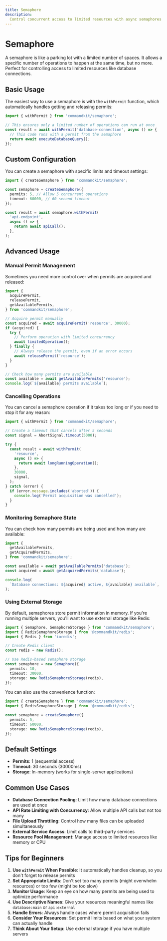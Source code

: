 ```yaml
---
title: Semaphore
description:
  Control concurrent access to limited resources with async semaphores
---
```


# Semaphore

A semaphore is like a parking lot with a limited number of spaces. It
allows a specific number of operations to happen at the same time, but
no more. Perfect for controlling access to limited resources like
database connections.

## Basic Usage

The easiest way to use a semaphore is with the `withPermit` function,
which automatically handles getting and releasing permits:

```typescript
import { withPermit } from 'commandkit/semaphore';

// This ensures only a limited number of operations can run at once
const result = await withPermit('database-connection', async () => {
  // This code runs with a permit from the semaphore
  return await executeDatabaseQuery();
});
```

## Custom Configuration

You can create a semaphore with specific limits and timeout settings:

```typescript
import { createSemaphore } from 'commandkit/semaphore';

const semaphore = createSemaphore({
  permits: 5, // Allow 5 concurrent operations
  timeout: 60000, // 60 second timeout
});

const result = await semaphore.withPermit(
  'api-endpoint',
  async () => {
    return await apiCall();
  },
);
```

## Advanced Usage

### Manual Permit Management

Sometimes you need more control over when permits are acquired and
released:

```typescript
import {
  acquirePermit,
  releasePermit,
  getAvailablePermits,
} from 'commandkit/semaphore';

// Acquire permit manually
const acquired = await acquirePermit('resource', 30000);
if (acquired) {
  try {
    // Perform operation with limited concurrency
    await limitedOperation();
  } finally {
    // Always release the permit, even if an error occurs
    await releasePermit('resource');
  }
}

// Check how many permits are available
const available = await getAvailablePermits('resource');
console.log(`${available} permits available`);
```

### Cancelling Operations

You can cancel a semaphore operation if it takes too long or if you
need to stop it for any reason:

```typescript
import { withPermit } from 'commandkit/semaphore';

// Create a timeout that cancels after 5 seconds
const signal = AbortSignal.timeout(5000);

try {
  const result = await withPermit(
    'resource',
    async () => {
      return await longRunningOperation();
    },
    30000,
    signal,
  );
} catch (error) {
  if (error.message.includes('aborted')) {
    console.log('Permit acquisition was cancelled');
  }
}
```

### Monitoring Semaphore State

You can check how many permits are being used and how many are
available:

```typescript
import {
  getAvailablePermits,
  getAcquiredPermits,
} from 'commandkit/semaphore';

const available = await getAvailablePermits('database');
const acquired = await getAcquiredPermits('database');

console.log(
  `Database connections: ${acquired} active, ${available} available`,
);
```

### Using External Storage

By default, semaphores store permit information in memory. If you're
running multiple servers, you'll want to use external storage like
Redis:

```typescript
import { Semaphore, SemaphoreStorage } from 'commandkit/semaphore';
import { RedisSemaphoreStorage } from '@commandkit/redis';
import { Redis } from 'ioredis';

// Create Redis client
const redis = new Redis();

// Use Redis-based semaphore storage
const semaphore = new Semaphore({
  permits: 10,
  timeout: 30000,
  storage: new RedisSemaphoreStorage(redis),
});
```

You can also use the convenience function:

```typescript
import { createSemaphore } from 'commandkit/semaphore';
import { RedisSemaphoreStorage } from '@commandkit/redis';

const semaphore = createSemaphore({
  permits: 5,
  timeout: 60000,
  storage: new RedisSemaphoreStorage(redis),
});
```

## Default Settings

- **Permits**: 1 (sequential access)
- **Timeout**: 30 seconds (30000ms)
- **Storage**: In-memory (works for single-server applications)

## Common Use Cases

- **Database Connection Pooling**: Limit how many database connections
  are used at once
- **API Rate Limiting with Concurrency**: Allow multiple API calls but
  not too many
- **File Upload Throttling**: Control how many files can be uploaded
  simultaneously
- **External Service Access**: Limit calls to third-party services
- **Resource Pool Management**: Manage access to limited resources
  like memory or CPU

## Tips for Beginners

1. **Use `withPermit` When Possible**: It automatically handles
   cleanup, so you don't forget to release permits
2. **Set Appropriate Limits**: Don't set too many permits (might
   overwhelm resources) or too few (might be too slow)
3. **Monitor Usage**: Keep an eye on how many permits are being used
   to optimize performance
4. **Use Descriptive Names**: Give your resources meaningful names
   like `database:main` or `api:external`
5. **Handle Errors**: Always handle cases where permit acquisition
   fails
6. **Consider Your Resources**: Set permit limits based on what your
   system can actually handle
7. **Think About Your Setup**: Use external storage if you have
   multiple servers
